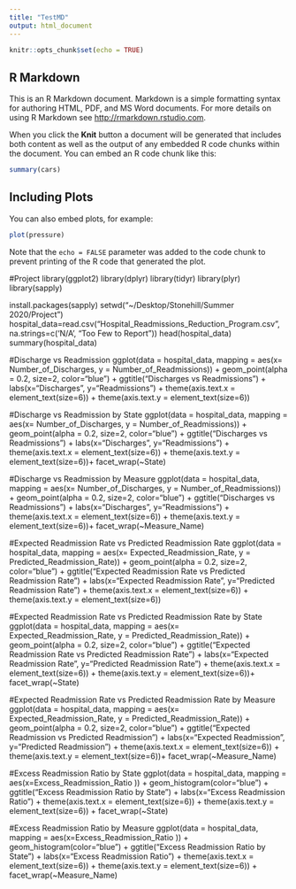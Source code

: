```yaml
---
title: "TestMD"
output: html_document
---
```


```r
knitr::opts_chunk$set(echo = TRUE)
```

## R Markdown

This is an R Markdown document. Markdown is a simple formatting syntax for authoring HTML, PDF, and MS Word documents. For more details on using R Markdown see <http://rmarkdown.rstudio.com>.

When you click the **Knit** button a document will be generated that includes both content as well as the output of any embedded R code chunks within the document. You can embed an R code chunk like this:

```r
summary(cars)
```

## Including Plots

You can also embed plots, for example:

```r
plot(pressure)
```

Note that the `echo = FALSE` parameter was added to the code chunk to prevent printing of the R code that generated the plot.

#Project
library(ggplot2)
library(dplyr)
library(tidyr)
library(plyr)
library(sapply)

install.packages(sapply)
setwd("~/Desktop/Stonehill/Summer 2020/Project")
hospital_data=read.csv("Hospital_Readmissions_Reduction_Program.csv", na.strings=c('N/A', "Too Few to Report"))
head(hospital_data)
summary(hospital_data)

#Discharge vs Readmission
ggplot(data = hospital_data, mapping = aes(x= Number_of_Discharges, y = Number_of_Readmissions)) +
  geom_point(alpha = 0.2, size=2, color="blue") +
  ggtitle("Discharges vs Readmissions") +
  labs(x="Discharges", y="Readmissions") +
  theme(axis.text.x = element_text(size=6)) +
  theme(axis.text.y = element_text(size=6))

#Discharge vs Readmission by State
ggplot(data = hospital_data, mapping = aes(x= Number_of_Discharges, y = Number_of_Readmissions)) +
  geom_point(alpha = 0.2, size=2, color="blue") +
  ggtitle("Discharges vs Readmissions") +
  labs(x="Discharges", y="Readmissions") +
  theme(axis.text.x = element_text(size=6)) +
  theme(axis.text.y = element_text(size=6))+
  facet_wrap(~State)

#Discharge vs Readmission by Measure
ggplot(data = hospital_data, mapping = aes(x= Number_of_Discharges, y = Number_of_Readmissions)) +
  geom_point(alpha = 0.2, size=2, color="blue") +
  ggtitle("Discharges vs Readmissions") +
  labs(x="Discharges", y="Readmissions") +
  theme(axis.text.x = element_text(size=6)) +
  theme(axis.text.y = element_text(size=6))+
  facet_wrap(~Measure_Name)

#Expected Readmission Rate vs Predicted Readmission Rate
ggplot(data = hospital_data, mapping = aes(x= Expected_Readmission_Rate, y = Predicted_Readmission_Rate)) +
  geom_point(alpha = 0.2, size=2, color="blue") +
  ggtitle("Expected Readmission Rate vs Predicted Readmission Rate") +
  labs(x="Expected Readmission Rate", y="Predicted Readmission Rate") +
  theme(axis.text.x = element_text(size=6)) +
  theme(axis.text.y = element_text(size=6))

#Expected Readmission Rate vs Predicted Readmission Rate by State
ggplot(data = hospital_data, mapping = aes(x= Expected_Readmission_Rate, y = Predicted_Readmission_Rate)) +
  geom_point(alpha = 0.2, size=2, color="blue") +
  ggtitle("Expected Readmission Rate vs Predicted Readmission Rate") +
  labs(x="Expected Readmission Rate", y="Predicted Readmission Rate") +
  theme(axis.text.x = element_text(size=6)) +
  theme(axis.text.y = element_text(size=6))+
  facet_wrap(~State)

#Expected Readmission Rate vs Predicted Readmission Rate by Measure
ggplot(data = hospital_data, mapping = aes(x= Expected_Readmission_Rate, y = Predicted_Readmission_Rate)) +
  geom_point(alpha = 0.2, size=2, color="blue") +
  ggtitle("Expected Readmission vs Predicted Readmission") +
  labs(x="Expected Readmission", y="Predicted Readmission") +
  theme(axis.text.x = element_text(size=6)) +
  theme(axis.text.y = element_text(size=6))+
  facet_wrap(~Measure_Name)

#Excess Readmission Ratio by State
ggplot(data = hospital_data, mapping = aes(x=Excess_Readmission_Ratio )) +
  geom_histogram(color="blue") +
  ggtitle("Excess Readmission Ratio by State") +
  labs(x="Excess Readmission Ratio") +
  theme(axis.text.x = element_text(size=6)) +
  theme(axis.text.y = element_text(size=6)) +
  facet_wrap(~State)

#Excess Readmission Ratio by Measure
ggplot(data = hospital_data, mapping = aes(x=Excess_Readmission_Ratio )) +
  geom_histogram(color="blue") +
  ggtitle("Excess Readmission Ratio by State") +
  labs(x="Excess Readmission Ratio") +
  theme(axis.text.x = element_text(size=6)) +
  theme(axis.text.y = element_text(size=6)) +
  facet_wrap(~Measure_Name)


